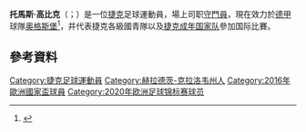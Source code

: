 {{noteTA
|G1=football
|G2=UEFA
|1=zh-hans:库贝克;zh-hant:高比克;
|2=zh-hans:赫拉德茨克拉洛韦;zh-hant:賀拉戴克;
}}
{{Infobox football biography
| name                = 托馬斯·高比克<br>''Tomáš Koubek''
| image               = Tomáš Koubek 20180601 AUSCZE 3910 (cropped).jpg
| caption             = 
| fullname            = Tomáš Koubek
| birth_date          = {{Birth date and age|1992|8|26|df=yes}}
| birth_place         = {{CZE}}[[赫拉德茨-克拉洛韋|赫拉德茨-克拉洛韋]]
| height              = 1.98m
| position            = [[守門員|守門員]]
| currentclub         = [[奥格斯堡足球俱乐部|奥格斯堡]]
| clubnumber          = 40
| youthyears1 = | youthclubs1 = [[赫拉德茨克拉洛韋足球俱樂部|賀拉戴克]]
| years1 = 2010–2015 | clubs1 = [[赫拉德茨克拉洛韋足球俱樂部|賀拉戴克]]          | caps1 = 73 | goals1 = 0
| years2 = 2015–2017 | clubs2 = [[布拉格斯巴達足球俱樂部|布拉格斯巴達]]            | caps2 = 37 | goals2 = 0
| years3 = 2015–2016 | clubs3 = → [[利貝雷茨足球俱樂部|利巴域]] (外租) | caps3 = 35 | goals3 = 0
| years4 = 2017–2019 | clubs4 = [[雷恩足球俱乐部|雷恩]]                 | caps4 = 67 | goals4 = 0
| years5 = 2019–     | clubs5 = [[奥格斯堡足球俱乐部|奥格斯堡]]                               | caps5 = 1| goals5 = 0
| nationalyears1 = 2009–2010 | nationalteam1 = 捷克U18 | nationalcaps1 = 5 | nationalgoals1 = 0
| nationalyears2 = 2010–2011 | nationalteam2 = 捷克U19 | nationalcaps2 = 12 | nationalgoals2 = 0
| nationalyears3 = 2012      | nationalteam3 = 捷克U20 | nationalcaps3 = 1  | nationalgoals3 = 0
| nationalyears4 = 2012–2015     | nationalteam4 = [[捷克21歲以下國家足球隊|捷克U21]] | nationalcaps4 = 17 | nationalgoals4 = 0
| nationalyears5 = 2016–     | nationalteam5 = [[捷克國家足球隊|捷克]] | nationalcaps5 = 9 | nationalgoals5 = 0
| club-update         = 2019年8月6日
| nationalteam-update = 2018年9月11日
}}

'''托馬斯·高比克'''（{{lang-cz|'''Tomáš Koubek'''}}；{{bd|1992年|8月26日}}）是一位[[捷克|捷克]]足球運動員，場上司职[[守門員|守門員]]，現在效力於[[德甲|德甲]]球隊[[奥格斯堡足球俱乐部|奥格斯堡]]<ref>{{cite news |url=http://fotbal.idnes.cz/boleslav-hradec-1-2-na-prekvapive-vyhre-novacka-se-podileli-mladici-py9-/fotbal.asp?c=A110429_165102_fotbal_min |title=Boleslav - Hradec 1:2, na překvapivé výhře nováčka se podíleli mladíci |publisher=idnes.cz |date=30 April 2011 |accessdate=3 July 2011 |language=cs |archive-date=2011-05-04 |archive-url=https://web.archive.org/web/20110504000707/http://fotbal.idnes.cz/boleslav-hradec-1-2-na-prekvapive-vyhre-novacka-se-podileli-mladici-py9-/fotbal.asp?c=A110429_165102_fotbal_min |dead-url=no }}</ref>，并代表捷克各級國青隊以及[[捷克国家足球队|捷克成年国家队]]參加国际比賽。
==參考資料==
{{Reflist}}
{{奧格斯堡球員名單}}
{{2016年歐洲國家盃捷克參賽名單}}
{{2020年欧洲足球锦标赛捷克参赛名单}}
{{DEFAULTSORT: Koubek, Tomáš}}
[[Category:捷克足球運動員|Category:捷克足球運動員]]
[[Category:赫拉德茨-克拉洛韦州人|Category:赫拉德茨-克拉洛韦州人]]
[[Category:2016年歐洲國家盃球員|Category:2016年歐洲國家盃球員]]
[[Category:2020年欧洲足球锦标赛球员|Category:2020年欧洲足球锦标赛球员]]